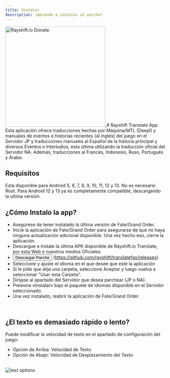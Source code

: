 ```yaml
---
title: Instalar
description: ¡Aprende a instalar el parche!
---
```



<a href="https://rayshift.io/donate" target="_blank">
    <Image src="/images/rayshift.jpg" alt="Rayshift.io Donate" height="315px" />
</a>
# Rayshift Translate App
Esta aplicación ofrece traducciones hechas por Máquina/MTL (Deepl) y manuales de eventos e historias recientes (al inglés) del juego en el Servidor JP y traducciones manuales al Español de la historia principal y diversos Eventos e Interludios, esta última utilizando la traducción oficial del Servidor NA.
Además, traducciones al Francés, Indonesio, Ruso, Portugués y Árabe.

## Requisitos
Está disponible para Android 5, 6, 7, 8, 9, 10, 11, 12 y 13.
No es necesario Root.
Para Android 12 y 13 ya es completamente compatible, descargando la ultima versión. 

## ¿Cómo Instalo la app?
- Asegúrese de tener instalado la última versión de Fate/Grand Order.
- Inicie la aplicación de Fate/Grand Order para asegurarse de que no haya ninguna actualización adicional disponible. Una vez hecho eso, cierre la aplicación.
- Descargue e Instale la última APK disponible de Rayshift.io Translate, por esta Web o nuestros medios Oficiales:
- <a href="https://github.com/rayshift/translatefgo/releases" target="_blank"><Button>Descargar Parche</Button></a> (https://github.com/rayshift/translatefgo/releases).
- Seleccione y ajuste el idioma en el que desee que esté la aplicación
- Si le pide que elija una carpeta, seleccione Aceptar y luego vuelva a seleccionar "Usar esta Carpeta".
- Diríjase al apartado del Servidor que desea parchear (JP o NA).
- Presione «Instalar» bajo el paquete de idiomas disponible en el Servidor seleccionado.
- Una vez instalado, reabrir la aplicación de Fate/Grand Order.
<br/>

<Frame 
    src="https://www.youtube.com/embed/v7HHcx84TBA" 
    title="Fate Grand Order en Español?! - Guía de instalación" 
/>


## ¿El texto es demasiado rápido o lento?
Puede modificar la velocidad de texto en el apartado de configuración del juego:

- Opción de Arriba: Velocidad de Texto
- Opción de Abajo: Velocidad de Desplazamiento del Texto
<br/>

<Image src="/images/text-options.png" alt="text options" />
